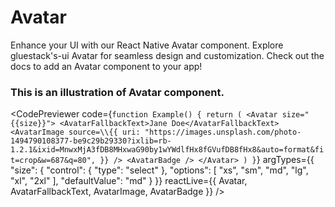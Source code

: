 
# Avatar

Enhance your UI with our React Native Avatar component. Explore gluestack's-ui Avatar for seamless design and customization. Check out the docs to add an Avatar component to your app!


### This is an illustration of Avatar component.
<CodePreviewer
  code={`function Example() {
  return (
    <Avatar size="{{size}}">
      <AvatarFallbackText>Jane Doe</AvatarFallbackText>
      <AvatarImage
        source=\\{{
          uri: "https://images.unsplash.com/photo-1494790108377-be9c29b29330?ixlib=rb-1.2.1&ixid=MnwxMjA3fDB8MHxwaG90by1wYWdlfHx8fGVufDB8fHx8&auto=format&fit=crop&w=687&q=80",
        }}
      />
      <AvatarBadge />
    </Avatar>
  )
}`}
  argTypes={{
  "size": {
    "control": {
      "type": "select"
    },
    "options": [
      "xs",
      "sm",
      "md",
      "lg",
      "xl",
      "2xl"
    ],
    "defaultValue": "md"
  }
}}
  reactLive={{ Avatar, AvatarFallbackText, AvatarImage, AvatarBadge }}
/>